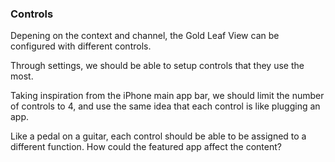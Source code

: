 
<Meta title="design system/molecules/gold leaf/gold leaf view/controls" />

### Controls

Depening on the context and channel, the Gold Leaf View can be configured with different controls.

Through settings, we should be able to setup controls that they use the most.

Taking inspiration from the iPhone main app bar, we should limit the number of controls to 4, and use the same idea that each control is like plugging an app.

Like a pedal on a guitar, each control should be able to be assigned to a different function. How could the featured app affect the content?


<Canvas>
  <Story name="gold leaf controls">
    <GoldLeafControlsStory />
  </Story>
</Canvas>
